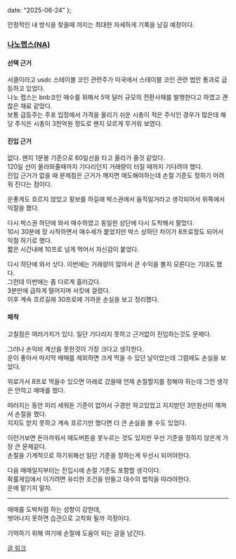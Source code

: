   date: "2025-06-24"
};


안정적인 내 방식을 찾을때 까지는 최대한 자세하게 기록을 남길 예정이다.

### [나노랩스(NA)](https://tossinvest.com/stocks/US20220707001)

#### 선택 근거
서클이라고 usdc 스테이블 코인 관련주가 미국에서 스테이블 코인 관련 법안 통과로 급등하고 있었다. <br />
나노 랩스는 bnb코인 매수를 위해서 5억 달러 규모의 전환사채를 발행한다고 하였고 괜찮은 재료 같았다.<br />
보통 급등주는 주포 입장에서 가격을 올리기 쉬운 시총이 적은 주식인 경우가 많은데 해당 주식은
시총이 3천억원 정도로 왠지 모르게 무거워 보였다.

<MDXImage src="/trading/001-1.png" />

#### 진입 근거
없다. 왠지 1분봉 기준으로 60일선을 타고 올라가 줄것 같았다.<br />
120일 선이 올라와줄때까지 기다리던지 거래량이 터질 때까지 기다려야 했다.<br />
진입 근거가 없을 때 문제점은 근거가 깨지면 매도해야하는데 손절 기준도 정하기 어려워 진다는 점이다.

<MDXImage src="/trading/001-2.png" />

운좋게도 흐르지 않았고 횡보를 하길래
박스권에서 움직일거라고 생각되어서 위쪽에서 익절을 했다.

<MDXImage src="/trading/001-3.png" />

다시 박스권 하단에 와서 매수하였고 동일한 상단에 다시 도착해서 팔았다. <br />
10시 30분에 장 시작하면서 매수세가 붙었지만 박스 상하단 차이가 8프로정도 되어서 익절 하기로 했다. <br />
짧은 시간내에 10프로 넘게 먹어서 자신감이 붙었다.

<MDXImage src="/trading/001-4.png" />

다시 하단에 와서 삿다. 이번에는 거래량이 많아서 큰 수익을 볼지 모른다는 기대도 했다.<br />
그런데 이번에는 좀 다르게 흘러갔다.<br />
3분만에 급하게 떨어지며 서킷에 걸렸다. <br />
이후 계속 흐르길래 30프로에 가까운 손실을 보고 정리했다.<br />

#### 패착

고칠점은 여러가지가 있다. 일단 기다리지 못하고 근거없이 진입하는것도 문제다.<br />

그러나 손익비 계산을 못한것이 가장 크다고 생각한다.<br />
운이 좋아서 마지막 매매를 제외하면 크게 먹을 수 있던 날이었는데 그럼에도 손실을 보았다.<br />

위로가서 8프로 먹을수 있으면 아래로 갔을때 언제 손절할지를 정해야 하는데
그런 생각은 안하고 매매를 했다.<br />

떠러지는 동안 미리 세워둔 기준이 없어서 구경만 하고있었고 지지받던 3만원선이 깨져서 손절을 했다.<br />
지지도 받지 못하고 계속 흐르기만 했다면 더 큰 손실을 볼 수도 있었다.<br />

이런거보면 돈아까워서 매도버튼을 못누르는 것도 있지만 우선 기준을 정하지 않은게 가장 큰 문제같다.<br />
손절을 기계적으로 하기위해선 일단 기준을 정하는게 우선시 되어야한다.

다음 매매일지부터는 진입시에 손절 기준도 포함할 생각이다.<br />
확률게임에서 이기려면 유리한 조건을 만들고 대수의 법칙을 따라야한다.<br />
운에 맡기지 말자.

<MDXImage src="/trading/001-5.png" />

---

매매를 도박처럼 하는 성향이 강한데,<br />
벗어나지 못하면 습관으로 고착화 될까 걱정이다.<br />

기억하기 위해 여기에 손절에 도움이 되는 글을 남긴다.<br />

[글 링크](https://blog.naver.com/pillion21/223013208265)